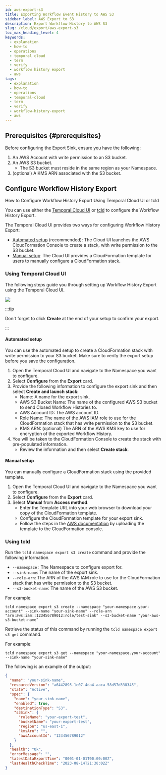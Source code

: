 ```yaml
---
id: aws-export-s3
title: Exporting Workflow Event History to AWS S3
sidebar_label: AWS Export to S3
description: Export Workflow History to AWS S3
slug: /cloud/export/aws-export-s3
toc_max_heading_level: 4
keywords:
  - explanation
  - how-to
  - operations
  - temporal cloud
  - term
  - verify
  - workflow history export
  - aws
tags:
  - explanation
  - how-to
  - operations
  - temporal-cloud
  - term
  - verify
  - workflow-history-export
  - aws
---
```


## Prerequisites {#prerequisites}

Before configuring the Export Sink, ensure you have the following:

1. An AWS Account with write permission to an S3 bucket.
2. An AWS S3 bucket.
   - The S3 bucket must reside in the same region as your Namespace.
3. (optional) A KMS ARN associated with the S3 bucket.

## Configure Workflow History Export 

How to Configure Workflow History Export Using Temporal Cloud UI or tcld

You can use either the [Temporal Cloud UI](#using-temporal-cloud-ui) or [tcld](#using-tcld) to configure the Workflow History Export.

The Temporal Cloud UI provides two ways for configuring Workflow History Export:

- [Automated setup](#automated-setup) (recommended): The Cloud UI launches the AWS CloudFormation Console to create a stack, with write permission to the S3 bucket.
- [Manual setup](#manual-setup): The Cloud UI provides a CloudFormation template for users to manually configure a CloudFormation stack.

### Using Temporal Cloud UI

The following steps guide you through setting up Workflow History Export using the Temporal Cloud UI.

![](/img/export-sink-ui.png)

:::tip

Don't forget to click **Create** at the end of your setup to confirm your export.

:::

#### Automated setup

You can use the automated setup to create a CloudFormation stack with write permission to your S3 bucket.
Make sure to verify the export setup before you save the configuration.

1. Open the Temporal Cloud UI and navigate to the Namespace you want to configure.
2. Select **Configure** from the **Export** card.
3. Provide the following information to configure the export sink and then select **Create and launch stack**:
   - Name: A name for the export sink.
   - AWS S3 Bucket Name: The name of the configured AWS S3 bucket to send Closed Workflow Histories to.
   - AWS Account ID: The AWS account ID.
   - Role Name: The name of the AWS IAM role to use for the CloudFormation stack that has write permission to the S3 bucket.
   - KMS ARN: (optional) The ARN of the AWS KMS key to use for encryption of the exported Workflow History.
4. You will be taken to the CloudFormation Console to create the stack with pre-populated information.
   - Review the information and then select **Create stack**.

#### Manual setup

You can manually configure a CloudFormation stack using the provided template.

1. Open the Temporal Cloud UI and navigate to the Namespace you want to configure.
2. Select **Configure** from the **Export** card.
3. Select **Manual** from **Access method**.
   - Enter the Template URL into your web browser to download your copy of the CloudFormation template.
   - Configure the CloudFormation template for your export sink.
   - Follow the steps in the [AWS documentation](https://docs.aws.amazon.com/AWSCloudFormation/latest/UserGuide/cfn-using-console-create-stack-template.html) by uploading the template to the CloudFormation console.

### Using tcld

Run the `tcld namespace export s3 create` command and provide the following information.

- `--namespace` : The Namespace to configure export for.
- `--sink-name`: The name of the export sink.
- `--role-arn`: The ARN of the AWS IAM role to use for the CloudFormation stack that has write permission to the S3 bucket.
- `--s3-bucket-name`: The name of the AWS S3 bucket.

For example:

```command
tcld namespace export s3 create --namespace "your-namespace.your-account" --sink-name "your-sink-name" --role-arn "arn:aws:iam::123456789012:role/test-sink" --s3-bucket-name "your-aws-s3-bucket-name”
```

Retrieve the status of this command by running the `tcld namespace export s3 get` command.

For example:

```command
tcld namespace export s3 get --namespace "your-namespace.your-account" --sink-name "your-sink-name"
```

The following is an example of the output:

```json
{
  "name": "your-sink-name",
  "resourceVersion": "a6442895-1c07-4da4-aaca-58d57d338345",
  "state": "Active",
  "spec": {
    "name": "your-sink-name",
    "enabled": true,
    "destinationType": "S3",
    "s3Sink": {
      "roleName": "your-export-test",
      "bucketName": "your-export-test",
      "region": "us-east-1",
      "kmsArn": "",
      "awsAccountId": "123456789012"
    }
  },
  "health": "Ok",
  "errorMessage": "",
  "latestDataExportTime": "0001-01-01T00:00:00Z",
  "lastHealthCheckTime": "2023-08-14T21:30:02Z"
}
```